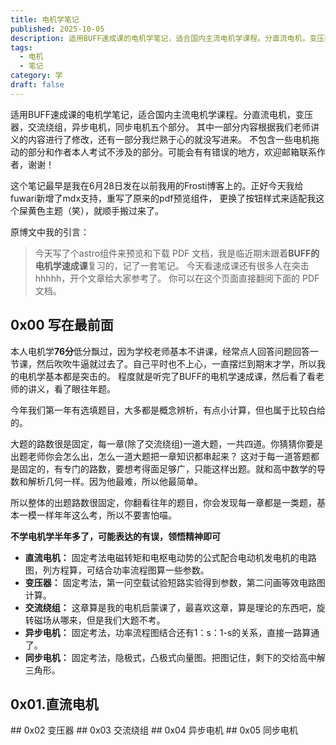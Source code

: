 ```yaml
---
title: 电机学笔记
published: 2025-10-05
description: 适用BUFF速成课的电机学笔记，适合国内主流电机学课程。分直流电机，变压器，交流绕组，异步电机，同步电机五个部分。不包含一些电机拖动的部分和作者本人考试不涉及的部分。可能会有有错误的地方，欢迎邮箱联系作者，谢谢！
tags:
  - 电机
  - 笔记
category: 学
draft: false
---
```


适用BUFF速成课的电机学笔记，适合国内主流电机学课程。分直流电机，变压器，交流绕组，异步电机，同步电机五个部分。
其中一部分内容根据我们老师讲义的内容进行了修改，还有一部分我烂熟于心的就没写进来。
不包含一些电机拖动的部分和作者本人考试不涉及的部分。可能会有有错误的地方，欢迎邮箱联系作者，谢谢！

这个笔记最早是我在6月28日发在以前我用的Frosti博客上的。正好今天我给fuwari新增了mdx支持，重写了原来的pdf预览组件，
更换了按钮样式来适配我这个屎黄色主题（笑），就顺手搬过来了。

原博文中我的引言：
> 今天写了个astro组件来预览和下载 PDF 文档，我是临近期末跟着**BUFF的电机学速成课**复习的，记了一套笔记。
今天看速成课还有很多人在突击hhhhh，开个文章给大家参考了。
你可以在这个页面直接翻阅下面的 PDF 文档。

## 0x00 写在最前面

本人电机学**76分**低分飘过，因为学校老师基本不讲课，经常点人回答问题回答一节课，然后吹吹牛逼就过去了。自己平时也不上心，一直摆烂到期末才学，所以我的电机学基本都是突击的。
程度就是听完了BUFF的电机学速成课，然后看了看老师的讲义，看了眼往年题。

今年我们第一年有选填题目，大多都是概念辨析，有点小计算，但也属于比较白给的。

大题的路数很是固定，每一章(除了交流绕组)一道大题，一共四道。你猜猜你要是出题老师你会怎么出，怎么一道大题把一章知识都串起来？
这对于每一道答题都是固定的，有专门的路数，要想考得面足够广，只能这样出题。就和高中数学的导数和解析几何一样。因为他最难，所以他最简单。

所以整体的出题路数很固定，你翻看往年的题目，你会发现每一章都是一类题，基本一模一样年年这么考，所以不要害怕喵。

**不学电机学半年多了，可能表达的有误，领悟精神即可**

- **直流电机：** 固定考法电磁转矩和电枢电动势的公式配合电动机发电机的电路图，列方程算，可结合功率流程图算一些参数。
- **变压器：** 固定考法，第一问空载试验短路实验得到参数，第二问画等效电路图计算。
- **交流绕组：** 这章算是我的电机启蒙课了，最喜欢这章，算是理论的东西吧，旋转磁场从哪来，但是我们大题不考。
- **异步电机：** 固定考法，功率流程图结合还有1：s：1-s的关系，直接一路算通了。
- **同步电机：** 固定考法，隐极式，凸极式向量图。把图记住，剩下的交给高中解三角形。

## 0x01.直流电机
<PdfPreview pdfUrl="/pdfs/dcmotor.pdf" />
## 0x02 变压器
<PdfPreview pdfUrl="/pdfs/transformer.pdf" />
## 0x03 交流绕组
<PdfPreview pdfUrl="/pdfs/AC_raozu.pdf" />
## 0x04 异步电机
<PdfPreview pdfUrl="/pdfs/introductionmotor.pdf" />
## 0x05 同步电机
<PdfPreview pdfUrl="/pdfs/samepacemotor.pdf" />